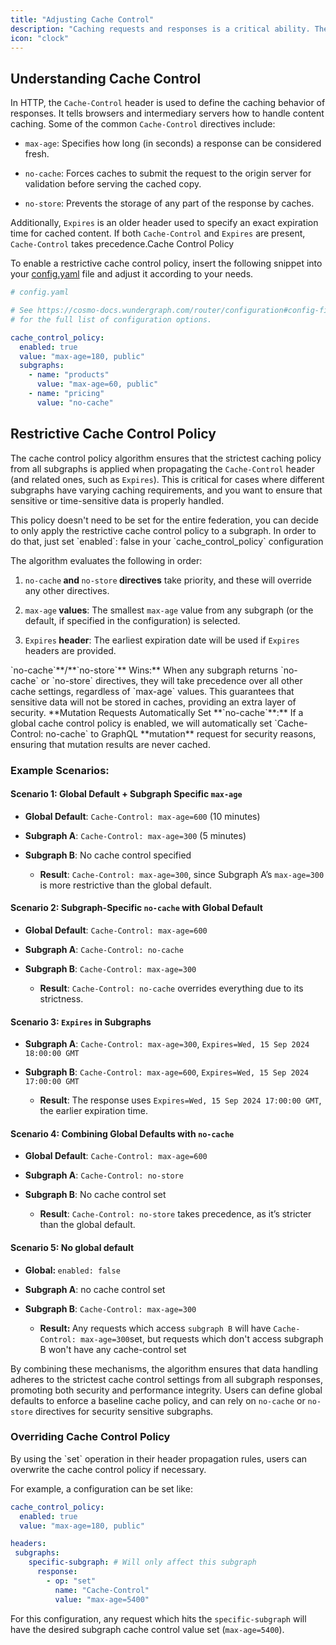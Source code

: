 ```yaml
---
title: "Adjusting Cache Control"
description: "Caching requests and responses is a critical ability. The router enables very detailed control of the cache control policy for the whole graph, as well as subgraphs"
icon: "clock"
---
```


## Understanding Cache Control

In HTTP, the `Cache-Control` header is used to define the caching behavior of responses. It tells browsers and intermediary servers how to handle content caching. Some of the common `Cache-Control` directives include:

* `max-age`: Specifies how long (in seconds) a response can be considered fresh.

* `no-cache`: Forces caches to submit the request to the origin server for validation before serving the cached copy.

* `no-store`: Prevents the storage of any part of the response by caches.

Additionally, `Expires` is an older header used to specify an exact expiration time for cached content. If both `Cache-Control` and `Expires` are present, `Cache-Control` takes precedence.Cache Control Policy

To enable a restrictive cache control policy, insert the following snippet into your [config.yaml](/router/configuration#config-file) file and adjust it according to your needs.

```yaml
# config.yaml

# See https://cosmo-docs.wundergraph.com/router/configuration#config-file
# for the full list of configuration options.

cache_control_policy:
  enabled: true
  value: "max-age=180, public"
  subgraphs:
    - name: "products"
      value: "max-age=60, public"
    - name: "pricing"
      value: "no-cache"
```

## Restrictive Cache Control Policy

The cache control policy algorithm ensures that the strictest caching policy from all subgraphs is applied when propagating the `Cache-Control` header (and related ones, such as `Expires`). This is critical for cases where different subgraphs have varying caching requirements, and you want to ensure that sensitive or time-sensitive data is properly handled.

<Info>
  This policy doesn't need to be set for the entire federation, you can decide to only apply the restrictive cache control policy to a subgraph. In order to do that, just set `enabled`: false in your `cache_control_policy` configuration
</Info>

The algorithm evaluates the following in order:

1. `no-cache`**&#x20;and&#x20;**`no-store`**&#x20;directives** take priority, and these will override any other directives.

2. `max-age`**&#x20;values**: The smallest `max-age` value from any subgraph (or the default, if specified in the configuration) is selected.

3. `Expires`**&#x20;header**: The earliest expiration date will be used if `Expires` headers are provided.

<Info>
  `no-cache`**/**`no-store`**&#x20;Wins:** When any subgraph returns `no-cache` or `no-store` directives, they will take precedence over all other cache settings, regardless of `max-age` values. This guarantees that sensitive data will not be stored in caches, providing an extra layer of security.
</Info>

<Note>
  **Mutation Requests Automatically Set&#x20;**`no-cache`**:** If a global cache control policy is enabled, we will automatically set `Cache-Control: no-cache` to GraphQL **mutation** request for security reasons, ensuring that mutation results are never cached.
</Note>

### **Example Scenarios:**

#### **Scenario 1: Global Default + Subgraph Specific&#x20;**`max-age`

* **Global Default**: `Cache-Control: max-age=600` (10 minutes)

* **Subgraph A**: `Cache-Control: max-age=300` (5 minutes)

* **Subgraph B**: No cache control specified

  * **Result**: `Cache-Control: max-age=300`, since Subgraph A’s `max-age=300` is more restrictive than the global default.

#### **Scenario 2: Subgraph-Specific&#x20;**`no-cache`**&#x20;with Global Default**

* **Global Default**: `Cache-Control: max-age=600`

* **Subgraph A**: `Cache-Control: no-cache`

* **Subgraph B**: `Cache-Control: max-age=300`

  * **Result**: `Cache-Control: no-cache` overrides everything due to its strictness.

#### **Scenario 3:&#x20;**`Expires`**&#x20;in Subgraphs**

* **Subgraph A**: `Cache-Control: max-age=300`, `Expires=Wed, 15 Sep 2024 18:00:00 GMT`

* **Subgraph B**: `Cache-Control: max-age=600`, `Expires=Wed, 15 Sep 2024 17:00:00 GMT`

  * **Result**: The response uses `Expires=Wed, 15 Sep 2024 17:00:00 GMT`, the earlier expiration time.

#### **Scenario 4: Combining Global Defaults with&#x20;**`no-cache`

* **Global Default**: `Cache-Control: max-age=600`

* **Subgraph A**: `Cache-Control: no-store`

* **Subgraph B**: No cache control set

  * **Result**: `Cache-Control: no-store` takes precedence, as it’s stricter than the global default.

#### **Scenario 5: No global default**

* **Global:&#x20;**`enabled: false`

* **Subgraph A**: no cache control set

* **Subgraph B**: `Cache-Control: max-age=300`

  * **Result:&#x20;**&#x41;ny requests which access `subgraph B` will have `Cache-Control: max-age=300`set, but requests which don't access subgraph B won't have any cache-control set

By combining these mechanisms, the algorithm ensures that data handling adheres to the strictest cache control settings from all subgraph responses, promoting both security and performance integrity. Users can define global defaults to enforce a baseline cache policy, and can rely on `no-cache` or `no-store` directives for security sensitive subgraphs.

### Overriding Cache Control Policy

<Info>
  By using the `set` operation in their header propagation rules, users can overwrite the cache control policy if necessary.
</Info>

For example, a configuration can be set like:

```yaml
cache_control_policy:
  enabled: true
  value: "max-age=180, public"

headers:
 subgraphs:
    specific-subgraph: # Will only affect this subgraph
      response:
        - op: "set"
          name: "Cache-Control"
          value: "max-age=5400"
```

For this configuration, any request which hits the `specific-subgraph` will have the desired subgraph cache control value set (`max-age=5400`).

